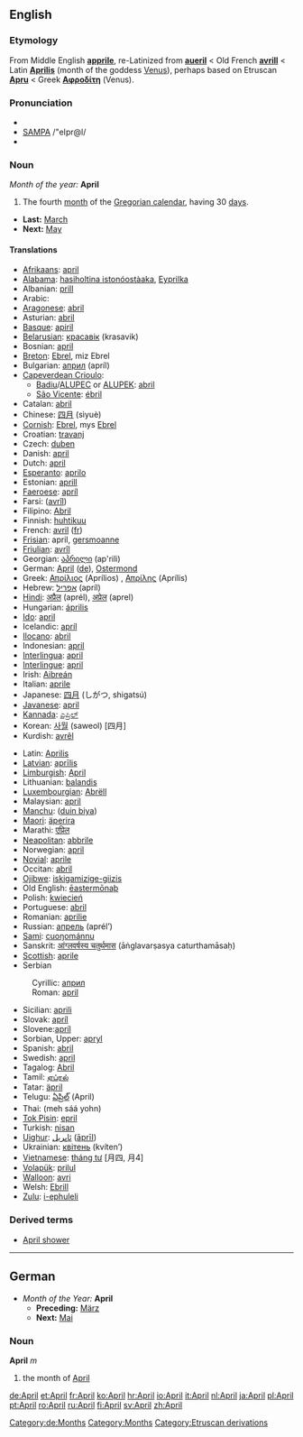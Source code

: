 ==English==
===Etymology===
From Middle English '''[[apprile]]''', re-Latinized from '''[[aueril]]''' < Old French '''[[avrill]]''' < Latin '''[[Aprilis]]''' (month of the goddess [[Venus]]), perhaps based on Etruscan '''[[Apru]]''' < Greek '''[[Αφροδίτη]]''' (Venus).

===Pronunciation===
*{{IPA|/ˈeɪprəl/, /ˈeɪprɪl/}}
*[[w:SAMPA|SAMPA]] /"eIpr@l/
*{{audio|en-us-April.ogg|Audio (US)}}

===Noun===
''Month of the year:'' '''April'''
#The fourth [[month]] of the [[Gregorian calendar]], having 30 [[day]]s.
*'''Last:''' [[March]]
*'''Next:''' [[May]]

====Translations====
{{top}}
*[[Afrikaans]]: [[april]]
*[[Alabama]]: [[hasiholtina istonóostàaka]], [[Eyprilka]]
*Albanian: [[prill]]
*Arabic: {{ARchar|[[ابريل|أبْرِيل]]}} {{IPAchar|(’abríːl)}} {{m}}
*[[Aragonese]]: [[abril]] {{m}}
*Asturian: [[abril]] {{m}}
*[[Basque]]: [[apiril]]
*[[Belarusian]]: [[красавік]] (krasavik)
*Bosnian: [[april#Bosnian|april]] {{m}}
*[[Breton]]: [[Ebrel]], miz Ebrel
*Bulgarian: [[април]] (apríl)
*[[Capeverdean Crioulo]]:
**[[Badiu]]/[[ALUPEC]] or [[ALUPEK]]: [[abril]]
**[[São Vicente]]: [[ébril]]
*Catalan: [[abril]] {{m}}
*Chinese: [[四月]] (sìyuè)
*[[Cornish]]: [[Ebrel]], mys [[Ebrel]]
*Croatian: [[travanj]] {{m}}
*Czech: [[duben]] {{m}}
*Danish: [[april]]
*Dutch: [[april]]
*[[Esperanto]]: [[aprilo]]
*Estonian: [[aprill]]
*[[Faeroese]]: [[apríl]]
*Farsi: {{FAchar|[[آوریل]]}} ([[avrîl]])
*Filipino: [[Abril]]
*Finnish: [[huhtikuu]]
*French: [[avril]] {{m}} ([[:fr:avril|fr]])
*[[Frisian]]: april, [[gersmoanne]]
*[[Friulian]]: [[avrîl]]
*Georgian: [[აპრილი]] (ap'rili)
*German: [[April#German|April]] {{m}} ([[:de:April|de]]), [[Ostermond]] {{m}}
*Greek: [[Απρίλιος]] (Aprílios) {{m}}, [[Απρίλης]] (Aprílis) {{m}}
*Hebrew: [[אפריל]] (apríl) {{m}}
*[[Hindi]]: [[अप्रैल]] (aprél), [[अप्रेल]] (aprel)
*Hungarian: [[április]]
*[[Ido]]: [[april]]
*Icelandic: [[apríl]]
*[[Ilocano]]: [[abril]]
*Indonesian: [[april]]
*[[Interlingua]]: [[april]]
*[[Interlingue]]: [[april]]
*Irish: [[Aibreán]]
*Italian: [[aprile]] {{m}}
*Japanese: [[四月]] (しがつ, shigatsú)
*[[Javanese]]: [[april]]
*[[Kannada]]: [[ಎಪ್ರಿಲ್]]
*Korean: [[사월]] (saweol) [四月]
*Kurdish: [[avrêl]]
{{mid}}
*Latin: [[Aprilis]] {{m}}
*[[Latvian]]: [[aprīlis]]
*[[Limburgish]]: [[April]]
*Lithuanian: [[balandis]] {{m}}
*[[Luxembourgian]]: [[Abrëll]]
*Malaysian: [[april]]
*[[Manchu]]: ([[duin biya]])
*[[Maori]]: [[äperira]]
*Marathi: [[एप्रिल]]
*[[Neapolitan]]: [[abbrile]]
*Norwegian: [[april]]
*[[Novial]]: [[aprile]]
*Occitan: [[abril]] {{m}}
*[[Ojibwe]]: [[iskigamizige-giizis]]
*Old English: [[eastermonaþ|ēastermōnaþ]] {{m}}
*Polish: [[kwiecień]] {{m}}
*Portuguese: [[abril#Portuguese|abril]] {{m}}
*Romanian: [[aprilie]]
*Russian: [[апрель]] (aprél’) {{m}}
*[[Sami]]: [[cuoŋománnu]]
*Sanskrit: [[आंग्लवर्षस्य चतुर्थमास]] (āṅglavarṣasya caturthamāsaḥ)
*[[Scottish]]: [[aprile]]
*Serbian
:Cyrillic: [[април#Serbian|април]] {{m}}
:Roman: [[april#Serbian|april]] {{m}}
*Sicilian: [[aprili]] {{m}}
*Slovak: [[apríl]] {{m}}
*Slovene:[[apríl]] {{m}}
*Sorbian, Upper: [[apryl]]
*Spanish: [[abril#Spanish|abril]] {{m}}
*Swedish: [[april#Swedish|april]]
*Tagalog: [[Abril]]
*Tamil: [[ஏப்ரல்]]
*Tatar: [[äpril]]
*Telugu: [[ఏప్రిల్]] (April)
*Thai: {{THchar|[[เมษายน]]}} (meh sáá yohn)
*[[Tok Pisin]]: [[epril]]
*Turkish: [[nisan]]
*[[Uighur]]: [[ئاپريل]] ([[āprīl]])
*Ukrainian: [[квітень]] (kvíten’) {{m}}
*[[Vietnamese]]: [[tháng tư]] [月四, 月4]
*[[Volapük]]: [[prilul]]
*[[Walloon]]: [[avri]]
*Welsh: [[Ebrill]] {{m}}
*[[Zulu]]: [[i-ephuleli]]
{{bottom}}

===Derived terms===
*[[April shower]]


----

==German==
*''Month of the Year:'' '''April'''
**'''Preceding:''' [[März]]
**'''Next:''' [[Mai]]
===Noun===
'''April''' ''m''
#the month of [[April]]
[[Category:de:Months]]

[[Category:Months]]
[[Category:Etruscan derivations]]

[[de:April]]
[[et:April]]
[[fr:April]]
[[ko:April]]
[[hr:April]]
[[io:April]]
[[it:April]]
[[nl:April]]
[[ja:April]]
[[pl:April]]
[[pt:April]]
[[ro:April]]
[[ru:April]]
[[fi:April]]
[[sv:April]]
[[zh:April]]